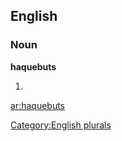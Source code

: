 ==English==

===Noun===
'''haquebuts'''

# {{plural of|[[haquebut]]}}

[[Category:English plurals]]

[[ar:haquebuts]]